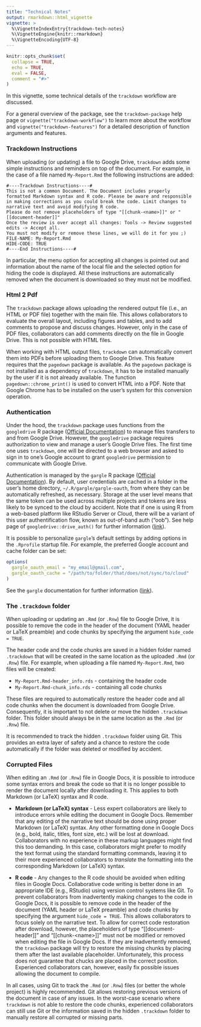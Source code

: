 ```yaml
---
title: "Technical Notes"
output: rmarkdown::html_vignette
vignette: >
  %\VignetteIndexEntry{trackdown-tech-notes}
  %\VignetteEngine{knitr::rmarkdown}
  %\VignetteEncoding{UTF-8}
---
```


```r
knitr::opts_chunk$set(
  collapse = TRUE,
  echo = TRUE,
  eval = FALSE,
  comment = "#>"
)
```

In this vignette, some technical details of the `trackdown` workflow are discussed.

For a general overview of the package, see the `trackdown-package` help page or  `vignette("trackdown-workflow")` to learn more about the workflow and `vignette("trackdown-features")` for a detailed description of function arguments and features. 

### Trackdown Instructions {#instructions}

When uploading (or updating) a file to Google Drive, `trackdown` adds some simple instructions and reminders on top of the document. For example, in the case of a file named `My-Report.Rmd` the following instructions are added:

```
#----Trackdown Instructions----#
This is not a common Document. The Document includes properly formatted Markdown syntax and R code. Please be aware and responsible in making corrections as you could break the code. Limit changes to narrative text and avoid modifying R code.
Please do not remove placeholders of type "[[chunk-<name>]]" or "[[document-header]]"
Once the review is over accept all changes: Tools -> Review suggested edits -> Accept all.
You must not modify or remove these lines, we will do it for you ;)
FILE-NAME: My-Report.Rmd
HIDE-CODE: TRUE
#----End Instructions----#
```

In particular, the menu option for accepting all changes is pointed out and information about the name of the local file and the selected option for hiding the code is displayed. All these instructions are automatically removed when the document is downloaded so they must not be modified.

### Html 2 Pdf {#Html2Pdf}

The `trackdown` package allows uploading the rendered output file (i.e., an HTML or PDF file) together with the main file. This allows collaborators to evaluate the overall layout, including figures and tables, and to add comments to propose and discuss changes. However, only in the case of PDF files, collaborators can add comments directly on the file in Google Drive. This is not possible with HTML files.

When working with HTML output files, `trackdown` can automatically convert them into PDFs before uploading them to Google Drive. This feature requires that the `pagedown` package is available. As the `pagedown` package is not installed as a dependency of `trackdown`, it has to be installed manually by the user if it is not already available. The function `pagedown::chrome_print()` is used to convert HTML into a PDF. Note that Google Chrome has to be installed on the user’s system for this conversion operation.

### Authentication {#auth}

Under the hood, the `trackdown` package uses functions from the `googledrive` R package ([Official Documentation](https://googledrive.tidyverse.org/)) to manage files transfers to and from Google Drive. However, the `googledrive` package requires authorization to view and manage a user’s Google Drive files. The first time one uses `trackdown`, one will be directed to a web browser and asked to sign in to one’s Google account to grant `googledrive` permission to communicate with Google Drive.

Authentication is managed by the `gargle` R package ([Official Documentation](https://gargle.r-lib.org/index.html)). By default, user credentials are cached in a folder in the user’s home directory, `~/.R/gargle/gargle-oauth`, from where they can be automatically refreshed, as necessary. Storage at the user level means that the same token can be used across multiple projects and tokens are less likely to be synced to the cloud by accident. Note that if one is using R from a web-based platform like RStudio Server or Cloud, there will be a variant of this user authentification flow, known as out-of-band auth ("oob"). See help page of `googledrive::drive_auth()` for further information ([link](https://googledrive.tidyverse.org/reference/drive_auth.html)).

It is possible to personalize `gargle`’s default settings by adding options in the `.Rprofile` startup file. For example, the preferred Google account and cache folder can be set: 

```r
options(
  gargle_oauth_email = "my_email@gmail.com",
  gargle_oauth_cache = "/path/to/folder/that/does/not/sync/to/cloud"
)
```

See the `gargle` documentation for further information ([link](https://gargle.r-lib.org/reference/gargle_options.html)).

### The `.trackdown` folder {#hidden-folder}

When uploading or updating an `.Rmd` (or `.Rnw`) file to Google Drive, it is possible to remove the code in the header of the document (YAML header or LaTeX preamble) and code chunks by specifying the argument `hide_code = TRUE`.

The header code and the code chunks are saved in a hidden folder named `.trackdown` that will be created in the same location as the uploaded `.Rmd` (or `.Rnw`) file. For example, when uploading a file named `My-Report.Rmd`, two files will be created:

- `My-Report.Rmd-header_info.rds` - containing the header code
- `My-Report.Rmd-chunk_info.rds` - containing all code chunks

These files are required to automatically restore the header code and all code chunks when the document is downloaded from Google Drive. Consequently, it is important to not delete or move the hidden `.trackdown` folder. This folder should always be in the same location as the `.Rmd` (or `.Rnw`) file.

It is recommended to track the hidden `.trackdown` folder using Git. This provides an extra layer of safety and a chance to restore the code automatically if the folder was deleted or modified by accident.

### Corrupted Files {#corrupted}

When editing an `.Rmd` (or `.Rnw`) file in Google Docs, it is possible to introduce some syntax errors and break the code so that it is no longer possible to render the document locally after downloading it. This applies to both Markdown (or LaTeX) syntax and R code.

-  **Markdown (or LaTeX) syntax** - Less expert collaborators are likely to introduce errors while editing the document in Google Docs. Remember that any editing of the narrative text should be done using proper Markdown (or LaTeX) syntax. Any other formatting done in Google Docs (e.g., bold, italic, titles, font size, etc.) will be lost at download. Collaborators with no experience in these markup languages might find this too demanding. In this case, collaborators might prefer to modify the text format using the standard formatting commands, leaving it to their more experienced collaborators to *translate* the formatting into the corresponding Markdown (or LaTeX) syntax. 

- **R code** - Any changes to the R code should be avoided when editing files in Google Docs. Collaborative code writing is better done in an appropriate IDE (e.g., RStudio) using version control systems like Git. To prevent collaborators from inadvertently making changes to the code in Google Docs, it is possible to remove code in the header of the document (YAML header or LaTeX preamble) and code chunks by specifying the argument `hide_code = TRUE`. This allows collaborators to focus solely on the narrative text. To allow for correct code restoration after download, however, the placeholders of type “[[document-header]]” and “[[chunk-\<name\>]]” must not be modified or removed when editing the file in Google Docs. If they are inadvertently removed, the `trackdown` package will try to restore the missing chunks by placing them after the last available placeholder. Unfortunately, this process does not guarantee that chucks are placed in the correct position. Experienced collaborators can, however, easily fix possible issues allowing the document to compile. 

In all cases, using Git to track the `.Rmd` (or `.Rnw`) files (or better the whole project) is highly recommended. Git allows restoring previous versions of the document in case of any issues. In the worst-case scenario where `trackdown` is not able to restore the code chunks, experienced collaborators can still use Git or the information saved in the hidden `.trackdown` folder to manually restore all corrupted or missing parts.
